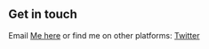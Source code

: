 ## Get in touch

Email [Me here](mailto:hello@joshdean.uk) or find me on other platforms: [Twitter](https://www.twitter.com/lekoarts_de)
